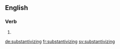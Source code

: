 ==English==

===Verb===
{{head|en|present participle}}

# {{present participle of|substantivize|lang=en|nocat=1}}

[[de:substantivizing]]
[[fr:substantivizing]]
[[sv:substantivizing]]